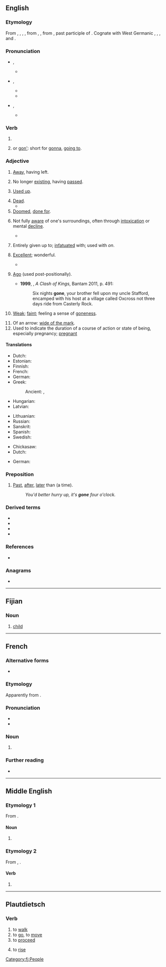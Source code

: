 {{also|góneʼ}}
==English==

===Etymology===
From {{inh|en|enm|gon}}, {{m|enm|igon}}, {{m|enm|gan}}, {{m|enm|ȝegan}}, from {{inh|en|ang|gān}}, {{m|ang|ġegān}}, from {{inh|en|gem-pro|*gānaz||gone}}, past participle of {{m|gem-pro|*gāną||to go}}. Cognate with West Germanic {{cog|sco|gane||gone}}, {{cog|fy|gien||gone}}, {{cog|nds|gahn||gone}}, {{cog|nl|gegaan||gone}} and {{cog|de|gegangen||gone}}.

===Pronunciation===
* {{a|RP}} {{enPR|gŏn}}, {{IPA|en|/ɡɒn/}}
** {{rhymes|en|ɒn|s=1}}
* {{a|GenAm|AusE|archaic {{w|Received Pronunciation|RP}}}} {{enPR|gôn}}, {{IPA|en|/ɡɔːn/}}
** {{audio|en|en-us-gone.ogg|Audio (US) {{IPA|en|[ɡɔːn]}}}}
** {{rhymes|en|ɔːn|s=1}}
* {{a|cot-caught|traditional New York City}} {{enPR|gŏn}}, {{IPA|en|/ɡɑn/}}
** {{rhymes|en|ɑːn}}

===Verb===
{{head|en|verb form|cat2=irregular past participles}}

# {{inflection of|en|go||past|part}}
# {{alternative spelling of|en|gon}} or [[gon']]: short for [[gonna]], [[going to]].

===Adjective===
{{en-adj|-}}

# [[away|Away]], having left.
#: {{ux|en|Are they '''gone''' already?}}
# No longer [[existing]], having [[passed]].
#: {{ux|en|The days of my youth are '''gone'''.}}
#: {{ux|en|All the little shops that used to be here are now '''gone'''.}}
# [[used up|Used up]].
#: {{ux|en|I'm afraid all the coffee's '''gone''' at the moment.}}
# [[dead|Dead]].
#* {{quote-book|en|year=1837|author={{w|Letitia Elizabeth Landon}}|title=Ethel Churchill|volume=1|page=221|text=Dust, that a breath could blow aside, yet that was once, like ourselves, animate with hope, passion, and sorrow, is below; around are the vain memorials of human grief and human pride; yet all alike dedicated to the '''gone'''.}}
# [[doomed|Doomed]], [[done for]].
#: {{ux|en|Have you seen the company's revenue? It's [[through the floor]]. They're '''gone'''.}}
# {{lb|en|colloquial}} Not fully [[aware]] of one's surroundings, often through [[intoxication]] or mental [[decline]].
#* {{RQ:Fry Liar|page=41|passage=...she put on a kind of [[sing-song]] voice whenever she was [[pissed]], it was one of the signs that she was really '''gone'''...}}
#: {{ux|en|Don't bother trying to understand what Grandma says; she's '''gone'''.}}
# {{lb|en|slang}} Entirely given up to; [[infatuated]] with; used with ''on''.
#: {{ux|en|He's totally '''gone''' on her.}}
# {{lb|en|informal|US|dated}} [[excellent|Excellent]]; wonderful.
#: {{ux|en|It was a group of real '''gone''' cats.}}
#* {{RQ:Kerouac On the Road|part=1|chapter=11|passage=«All right, all right, don’t drop your gold all over the place. I have found the '''gonest''' little girl in the world and I am going straight to the Lion’s Den with her tonight.»}}
# {{lb|en|archaic}} [[ago|Ago]] (used post-positionally).
#* '''1999''', {{w|George R.R. Martin}}, ''A Clash of Kings'', Bantam 2011, p. 491:
#*: Six nights '''gone''', your brother fell upon my uncle Stafford, encamped with his host at a village called Oxcross not three days ride from Casterly Rock.
# {{lb|en|US}} [[weak|Weak]]; [[faint]]; feeling a sense of [[goneness]].
# Of an arrow: [[wide of the mark]].
# Used to indicate the duration of a course of action or state of being, especially pregnancy; [[pregnant]]
#: {{ux|en|She’s three months '''gone'''}}

====Translations====
{{trans-top|away, having left}}
* Dutch: {{t+|nl|weg}}
* Estonian: {{t-needed|et}}
* Finnish: {{t+|fi|poissa}}
* French: {{t+|fr|parti|m}}
* German: {{t+|de|weg}}
* Greek:
*: Ancient: {{t|grc|φροῦδος}}, {{t|grc|οἰχόμενος}}
* Hungarian: {{t+|hu|eltűnt}}
* Latvian: {{t-needed|lv}}
{{trans-mid}}
* Lithuanian: {{t-needed|lt}}
* Russian: {{t-needed|ru}}
* Sanskrit: {{t+|sa|गत}}
* Spanish: {{t+|es|ido}}
* Swedish: {{t+|sv|borta}}
{{trans-bottom}}

{{trans-top|used up}}
* Chickasaw: {{t|cic|taha}}
* Dutch: {{t+|nl|op}}
{{trans-mid}}
* German: {{t+|de|alle}}
{{trans-bottom}}

===Preposition===
{{en-prep}}

# {{lb|en|British|informal}} [[past|Past]], [[after]], [[later]] than (a time).
#: ''You'd better hurry up, it's '''gone''' four o'clock.''

===Derived terms===
* {{l|en|far gone}}
* {{l|en|Gonesville}}
* {{l|en|goner}}
* {{l|en|yesterday is gone}}

===References===
* {{R:OneLook}}

===Anagrams===
* {{anagrams|en|a=egno|ENGO|Geno|Goen|NGEO|Onge|geno|geno-|geon|oneg}}

----

==Fijian==

===Noun===
{{head|fj|noun}}

# [[child]]

[[Category:fj:People]]

----

==French==

===Alternative forms===
* {{alt|fr|gône}}

===Etymology===
Apparently from {{der|fr|frp|gonet}}.

===Pronunciation===
* {{fr-IPA|gône}}
* {{audio|fr|LL-Q150 (fra)-Jules78120-gone.wav|Audio}}

===Noun===
{{fr-noun|m}}

# {{lb|fr|Lyon|_|dialect}} {{l|en|kid}} {{gloss|child}}
#: {{syn|fr|enfant|gosse}}

===Further reading===
* {{R:TLFi}}

----

==Middle English==

===Etymology 1===
From {{inh|enm|ang|guma}}.

====Noun====
{{head|enm|noun}}

# {{alt form|enm|gome|t=man}}

===Etymology 2===
From {{inh|enm|ang|gān}}, {{m|ang|ġegān}}.

====Verb====
{{head|enm|verb form}}

# {{alt form|enm|gon|t=gone|id=gone}}

----

==Plautdietsch==

===Verb===
{{head|pdt|verb|3rd person present|jeit|past|jinkj|past participle|jegone}}

# to [[walk]]
# to [[go]], to [[move]]
# to [[proceed]]
# {{lb|pdt|baking|of dough}} to [[rise]]